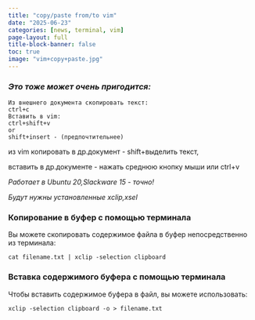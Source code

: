 ---
title: "copy/paste from/to vim"
date: "2025-06-23"
categories: [news, terminal, vim]
page-layout: full
title-block-banner: false
toc: true
image: "vim+copy+paste.jpg"
---

### _Это тоже может очень пригодится:_

```
Из внешнего документа скопировать текст:
ctrl+c
Вставить в vim: 
ctrl+shift+v
or 
shift+insert - (предпочтительнее)
``` 
из vim копировать в др.документ - shift+выделить текст,
 
вставить в др.документе - нажать среднюю кнопку мыши или ctrl+v

_Работает в Ubuntu 20,Slackware 15 - точно!_

_Будут нужны установленные xclip,xsel_

### Копирование в буфер с помощью терминала

Вы можете скопировать содержимое файла в буфер непосредственно из терминала:
```
cat filename.txt | xclip -selection clipboard
```
### Вставка содержимого буфера с помощью терминала

Чтобы вставить содержимое буфера в файл, вы можете использовать:
```
xclip -selection clipboard -o > filename.txt
```

